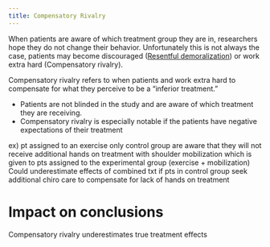 ```yaml
---
title: Compensatory Rivalry
---
```


When patients are aware of which treatment group they are in, researchers hope they do not change their behavior.  Unfortunately this is not always the case, patients may become discouraged ([Resentful demoralization]({{< var ref-bias.resentful-demoralization >}})) or work extra hard (Compensatory rivalry).

Compensatory rivalry refers to when patients and work extra hard to compensate for what they perceive to be a “inferior treatment.”



- Patients are not blinded in the study and are aware of which treatment they are receiving.
- Compensatory rivalry is especially notable if the patients have negative expectations of their treatment

ex) pt assigned to an exercise only control group are aware that they will not receive additional hands on treatment with shoulder mobilization which is given to pts assigned to the experimental group (exercise + mobilization)
Could underestimate effects of combined txt if pts in control group seek additional chiro care to compensate for lack of hands on treatment 


# Impact on conclusions

Compensatory rivalry underestimates true treatment effects